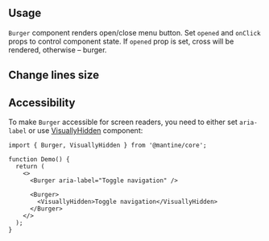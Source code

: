 

## Usage

`Burger` component renders open/close menu button.
Set `opened` and `onClick` props to control component state.
If `opened` prop is set, cross will be rendered, otherwise – burger.

<Demo data={BurgerDemos.usage} />

## Change lines size

<Demo data={BurgerDemos.lineWidth} />

<GetElementRef component="Burger" refType="button" />

## Accessibility

To make `Burger` accessible for screen readers, you need to either set `aria-label` or
use [VisuallyHidden](/core/visually-hidden) component:

```tsx
import { Burger, VisuallyHidden } from '@mantine/core';

function Demo() {
  return (
    <>
      <Burger aria-label="Toggle navigation" />

      <Burger>
        <VisuallyHidden>Toggle navigation</VisuallyHidden>
      </Burger>
    </>
  );
}
```
